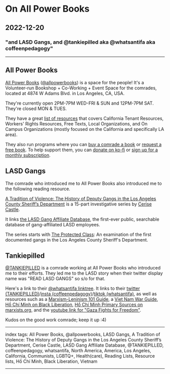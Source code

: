 # On All Power Books

## 2022-12-20

### "and LASD Gangs, and @tankiepilled aka @whatsantifa aka coffeenpedagogy"

---

## All Power Books

[All Power Books](https://allpowerbooks.org/) ([@allpowerbooks](https://twitter.com/allpowerbooks)) is a space for the people! It's a Volunteer-run Bookshop + Co-Working + Event Space for the comrades, located at 4874 W Adams Blvd. in Los Angeles, CA, USA.

They're currently open 2PM-7PM WED-FRI & SUN and 12PM-7PM SAT. They're closed MON & TUES.

They have a great [list of resources](https://allpowerbooks.org/pages/resources) that covers California Tenant Resources, Workers' Rights Resources, Free Texts, Local Organizations, and On Campus Organizations (mostly focused on the California and specifically LA area).

They also run programs where you can [buy a comrade a book](https://allpowerbooks.org/products/buy-a-comrade-a-book) or [request a free book](https://forms.gle/a6c8yaGqJ5Eay66u9). To help support them, you can [donate on ko-fi](https://ko-fi.com/allpower) or [sign up for a monthly subscription](https://allpowerbooks.org/products/60-subscription-1).

## LASD Gangs

The comrade who introduced me to All Power Books also introduced me to the following reading resource.

[A Tradition of Violence: The History of Deputy Gangs in the Los Angeles County Sheriff’s Department](https://knock-la.com/tradition-of-violence-lasd-gang-history/) is a 15-part investigative series by [Cerise Castle](https://knock-la.com/author/cerisecastle/).

It links [the LASD Gang Affiliate Database](https://lasdgangs.knock-la.com/), the first-ever public, searchable database of gang-affiliated LASD employees.

The series starts with [The Protected Class](https://knock-la.com/lasd-gangs-little-devils-wayside-whities-cavemen-vikings/): An examination of the first documented gangs in the Los Angeles County Sheriff's Department.

## Tankiepilled

[@TANKIEPILLED](https://twitter.com/TANKIEPILLED) is a comrade working at All Power Books who introduced me to their efforts. They led me to the LASD story when their twitter display name was "READ LASD GANGS" so s/o for that.

Here's a link to their [@whatsantifa linktree](https://linktr.ee/whatsantifa). It links to their [twitter (TANKIEPILLED)](https://twitter.com/TANKIEPILLED)/[insta (coffeenpedagogy)](https://instagram.com/coffeenpedagogy)/[tiktok (whatsantifa)](https://tiktok.com/@whatsantifa), as well as resources such as a [Marxism-Leninism 101 Guide](https://soyouwanttorevolution.carrd.co/), a [Viet Nam War Guide](https://docs.google.com/document/d/1nC6ZjKwN3NicV6z1PXcKoS6p-01rhEBQyJSynPtb6lE/), [Hồ Chí Minh on Black Liberation](https://www.workers.org/2018/02/35459/), [Hồ Chí Minh Primary Sources on marxists.org](https://www.marxists.org/reference/archive/ho-chi-minh/index.htm), and the [youtube link for "Gaza Fights for Freedom"](https://www.youtube.com/watch?v=HnZSaKYmP2s&ab_channel=EmpireFiles).

Kudos on the good work comrade; keep it up :4)

---

index tags: All Power Books, @allpowerbooks, LASD Gangs, A Tradition of Violence: The History of Deputy Gangs in the Los Angeles County Sheriff’s Department, Cerise Castle, LASD Gang Affiliate Database, @TANKIEPILLED, coffeenpedagogy, whatsantifa, North America, America, Los Angeles, California, Communists, LGBTQ+, Health(care), Reading Lists, Resource lists, Hồ Chí Minh, Black Liberation, Vietnam

---